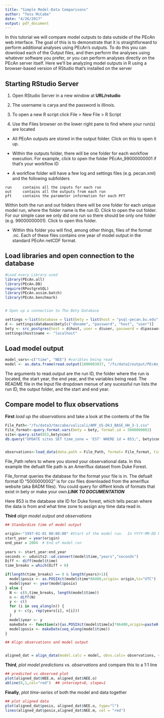 ```yaml
---
title: "Simple Model-Data Comparisons"
author: "Tess McCabe"
date: "4/26/2017"
output: pdf_document
---
```



In this tutorial we will compare model outputs to data outside of the PEcAn web interface. The goal of this is to demonstrate that it is straightforward to perform additional analyses using PEcAn’s outputs. To do this you can download each of the Output files, and then perform the analyses using whatever software you prefer, or you can perform analyses directly on the PEcAn server itself. Here we’ll be analyzing model outputs in R using a browser-based version of RStudio that’s installed on the server

## Starting RStudio Server

1. Open RStudio Server in a new window at **URL/rstudio** 
 
2.	The username is carya and the password is illinois.

3.	To open a new R script click File > New File > R Script

4.	Use the Files browser on the lower right pane to find where your run(s) are located

  + All PEcAn outputs are stored in the output folder. Click on this to open it up.

  + Within the outputs folder, there will be one folder for each workflow execution. For example, click to open the folder PEcAn_99000000001 if that’s your workflow ID

  + A workflow folder will have a few log and settings files (e.g. pecan.xml) and the following subfolders

```  
run		contains all the inputs for each run
out		contains all the outputs from each run
pft		contains the parameter information for each PFT
```

Within both the run and out folders there will be one folder for each unique model run, where the folder name is the run ID. Click to open the out folder. For our simple case we only did one run so there should be only one folder (e.g. 99000000001). Click to open this folder.

  + Within this folder you will find, among other things, files of the format <year>.nc. Each of these files contains one year of model output in the standard PEcAn netCDF format.

## Load libraries and open connection to the database

```r
#Load every Library used
library(PEcAn.all)
library(PEcAn.DB)
require(RPostgreSQL)
library(PEcAn.assim.batch)
library(PEcAn.benchmark)


# Open up a connection to The Bety Database

settings <-list(database = list(bety = list(host = "psql-pecan.bu.edu", driver = "PostgreSQL", user = "bety", dbname = "bety", password = "bety")))
d <- settings$database$bety[c("dbname", "password", "host", "user")]
bety <- src_postgres(host = d$host, user = d$user, password = d$password, dbname = d$dbname)
settings$host$name <- "localhost"
```



## Load model output

```r
model_vars<-c("time", "NEE") #varibles being read
model <- as.data.frame(read.output(1000003037, "/fs/data2/output/PEcAn_1000003037/out/1000473575" ,1997,2004,model_vars))
```

The arguments to read.output are the run ID, the folder where the run is located, the start year, the end year, and the variables being read. The README file in the Input file dropdown menue of any sucessful run lists the run ID, the output folder, and the start and end year. 

##	Compare model to flux observations

**First** _load up the observations_ and take a look at the contents of the file


```r

File_Path<-"/fs/data3/tmccabe/valicali/AMF_US-Dk3_BASE_HH_3-1.csv"
File_format<-query.format.vars(bety = bety, format.id = 5000000002)
site<-query.site(853,bety$con)
db.query("UPDATE sites SET time_zone = 'EST' WHERE id = 853;", bety$con) #This gives the correct version of the time zone of the site. 


observations<-load_data(data.path = File_Path, format= File_format, time.row = File_format$time.row, site = site) #This will throw an error that not all of the units can be converted. That's ok, as the units of the varibles of interest (NEE) are being converted. 
```

File_Path refers to where you stored your observational data. In this example the defualt file path is an Ameriflux dataset from Duke Forest. 

File_format queries the database for the format your file is in. The defualt format ID "5000000002" is for csv files downloaded from the ameriflux website (aka BADM files).
You could query for diffent kinds of formats that exist in bety or make your own.***LINK TO DOCUMENTATION***

Here 853 is the database site ID for Duke forest, which tells pecan where the data is from and what time zone to assign any time data read in. 

**Third** _align model output and observations_

```r
## Standardize time of model output

origin<-"1997-01-01 00:00:00" #Start of the model run.  In YYYY-MM-DD hh:mm:ss format
start_year = year(origin)
end_year = 2004  # End of model run
  
years <- start_year:end_year
seconds <- udunits2::ud.convert(model$time,"years","seconds")
Diff <- diff(model$time)
time_breaks = which(Diff < 0)

if(length(time_breaks) == 0 & length(years)>1){
  model$posix <- as.POSIXct(model$time*86400,origin= origin,tz="UTC")
  model$year <- year(model$posix)
} else {
  N <- c(0,time_breaks, length(model$time))
  n <- diff(N)
  y <- c()
  for (i in seq_along(n)) {
    y <- c(y, rep(years[i], n[i]))
  }
  model$year <- y
  makeDate <- function(x){as.POSIXct(model$time[x]*86400,origin=paste0(model$year[x],"-01-01"),tz="UTC")}
  model$posix <- makeDate(seq_along(model$time))
}

## Align observations and model output


aligned_dat = align_data(model.calc = model, obvs.calc= observations, var =as.character(c("NEE")) , start_year =start_year, end_year = end_year, align_method ="mean_over_larger_timestep")


```

**Third**, _plot model predictions vs. observations_ and compare this to a 1:1 line 

```r
## predicted vs observed plot
plot(aligned_dat$NEE.m, aligned_dat$NEE.o)
abline(0,1,col="red")  ## intercept=0, slope=1
```


**Finally**, _plot time-series_ of both the model and data together

```r
## plot aligned data
plot(aligned_dat$posix, aligned_dat$NEE.o, type="l")
lines(aligned_dat$posix,aligned_dat$NEE.m, col = "red")

```

